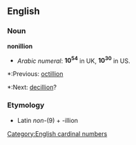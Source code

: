 ==English==
===Noun===
'''nonillion'''
*''Arabic numeral'': '''10<sup>54</sup>''' in UK, '''10<sup>30</sup>''' in US.

*:Previous: [[octillion]]
*:Next: [[decillion]]?

===Etymology===
*Latin ''non-''(9) + -illion

[[Category:English cardinal numbers]]